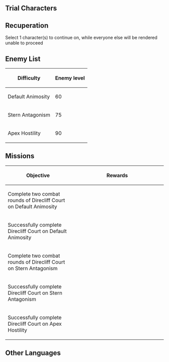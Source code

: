 {{EventTabs
|rootpage=Perilous Trail/Event
|subpage1=Direcliff Court
|subpage2=Kaleidoscope Cage
|subpage3=Insurgent Twilight
|subpage4=Utmost Deception
|subpage5=Characters
|story=false
}}
{{Description|Opposing Force: {{Color|menu|3}} rounds in total<br />Rules: Each time 1 combat round is completed, you must choose {{Color|menu|1}} character to continue combat, while the other party members will be unable to do so.}}

==Trial Characters==
{{Card|Xingqiu|Lv. 80}}{{Card|Qiqi|Lv. 80}}{{Card|Chongyun|Lv. 80}}{{Card|Keqing|Lv. 80}}{{Card|Yanfei|Lv. 80}}{{Card|Yelan|Lv. 80}}{{Card|Shenhe|Lv. 80}}{{Card|Yun Jin|Lv. 80}}

==Recuperation==
Select 1 character(s) to continue on, while everyone else will be rendered unable to proceed

==Enemy List==
{| class="article-table"
! Difficulty !! Enemy level
|-
| Default Animosity || 60
|-
| Stern Antagonism || 75
|-
| Apex Hostility || 90
|}
<!-- todo -->

==Missions==
{| class="article-table tdl1" style="text-align: center"
! Objective
! style="width: 280px;" | Rewards
|-
| Complete two combat rounds of Direcliff Court on Default Animosity
| {{Card|Primogem|60}}{{Card|Moonlit Cragstone|450}}{{Card|Mist Veiled Lead Elixir|3}}
|-
| Successfully complete Direcliff Court on Default Animosity
| {{Card|Primogem|60}}{{Card|Fading Twilight|1}}{{Card|Mist Veiled Mercury Elixir|3}}
|-
| Complete two combat rounds of Direcliff Court on Stern Antagonism
| {{Card|Primogem|30}}{{Card|Moonlit Cragstone|240}}{{Card|Mora|30,000}}
|-
| Successfully complete Direcliff Court on Stern Antagonism
| {{Card|Primogem|30}}{{Card|Moonlit Cragstone|240}}{{Card|Mora|30,000}}
|-
| Successfully complete Direcliff Court on Apex Hostility
| {{Card|Mora|30,000}}{{Card|Hero's Wit|3}}{{Card|Mystic Enhancement Ore|3}}
|}

==Other Languages==
{{Other Languages
|en      = Direcliff Court
|zhs     = 危悬高峭之庭
|zhs_rm  = Wēixuán Gāoqiào zhī Tíng
|zht     = 危懸高峭之庭
|zht_rm  = Wēixuán Gāoqiào zhī Tíng
|zh_tl   = Court of Dangerous High Cliffs
|ja      = 危懸奇峭の庭
|ja_rm   = Kiken Kishou no Niwa{{Assumed}}
|ja_tl   = Dire Steep Court
|ko      = 높고 가파른 정원
|ko_rm   = Nopkko Gapareun Jeongwon
|ko_tl   = High and Steep Garden
|es      = Corte Montañosa
|es_tl   = 
|fr      = Cour escarpée
|fr_tl   = Steep Court
|ru      = Зал над обрывом
|ru_tl   = 
|th      = โถงผาสูงมหันตภัย
|th_rm   = 
|th_tl   = 
|vi      = Sảnh Đường Cheo Leo
|vi_tl   = 
|de      = Hof auf der tückischen Klippe
|de_tl   = Court of the Treacherous Cliff
|id      = Pengadilan Berbahaya di Ketinggian
|id_tl   = Dangerous Court in the Heights
|pt      = Corte do Precipício Terrível
|pt_tl   = 
}}